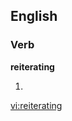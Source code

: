 
==English==

===Verb===
'''reiterating'''

# {{present participle of|[[reiterate]]}}

[[vi:reiterating]]